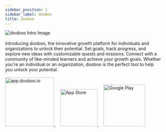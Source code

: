 ```yaml
---
sidebar_position: 1
sidebar_label: dooboo
title: dooboo
---
```



<img src={doobooIntro} alt="dooboo Intro Image" />
<br />
<br />
Introducing dooboo, the innovative growth platform for individuals and organizations to unlock their potential. Set goals, track progress, and explore new ideas with customizable quests and missions. Connect with a community of like-minded learners and achieve your growth goals. Whether you're an individual or an organization, dooboo is the perfect tool to help you unlock your potential.
<br />
<br />
<div>
    <a href="https://app.dooboo.io">
        <img src={badgeAppDoobooIo} width="158px"alt="app.dooboo.io" />
    </a>
    &nbsp;&nbsp;&nbsp;
    <a href="https://apps.apple.com/en/app/dooboo/id1639880015">
        <img src={badgeAppStore} width="120px"alt="App Store" />
    </a>
    &nbsp;&nbsp;&nbsp;
    <a href="https://play.google.com/store/apps/details?id=io.dooboo">
        <img src={badgeGooglePlay} width="135px" alt="Google Play" />
    </a>
</div>